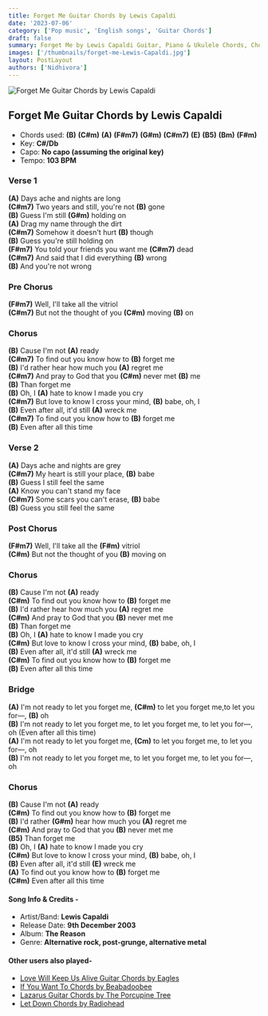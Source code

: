 ```yaml
---
title: Forget Me Guitar Chords by Lewis Capaldi
date: '2023-07-06'
category: ['Pop music', 'English songs', 'Guitar Chords']
draft: false
summary: Forget Me by Lewis Capaldi Guitar, Piano & Ukulele Chords, Chords used - (B) (C#m) (A) (F#m7) (G#m) (C#m7) (E) (B5) (Bm) (F#m)  Key - C# Major
images: ['/thumbnails/forget-me-Lewis-Capaldi.jpg']
layout: PostLayout
authors: ['Nidhivora']
---
```


![Forget Me Guitar Chords by Lewis Capaldi](/thumbnails/forget-me-Lewis-Capaldi.jpg)
## Forget Me Guitar Chords by Lewis Capaldi

- Chords used: **(B)** **(C#m)** **(A)** **(F#m7)** **(G#m)** **(C#m7)** **(E)** **(B5)** **(Bm)** **(F#m)**
- Key: **C#/Db**
- Capo: **No capo (assuming the original key)**
- Tempo: **103 BPM**

### Verse 1

**(A)** Days ache and nights are long \
**(C#m7)** Two years and still, you're not **(B)** gone \
**(B)** Guess I'm still **(G#m)** holding on \
**(A)** Drag my name through the dirt \
**(C#m7)** Somehow it doesn't hurt **(B)** though \
**(B)** Guess you're still holding on \
**(F#m7)** You told your friends you want me **(C#m7)** dead \
**(C#m7)** And said that I did everything **(B)** wrong \
**(B)** And you're not wrong

### Pre Chorus

**(F#m7)** Well, I'll take all the vitriol \
**(C#m7)** But not the thought of you **(C#m)** moving **(B)** on

### Chorus

**(B)** Cause I'm not **(A)** ready \
**(C#m7)** To find out you know how to **(B)** forget me \
**(B)** I'd rather hear how much you **(A)** regret me \
**(C#m7)** And pray to God that you **(C#m)** never met **(B)** me \
**(B)** Than forget me \
**(B)** Oh, I **(A)** hate to know I made you cry \
**(C#m7)** But love to know I cross your mind, **(B)** babe, oh, I \
**(B)** Even aftеr all, it'd still **(A)** wreck me \
**(C#m7)** To find out you know how to **(B)** forget mе \
**(B)** Even after all this time

### Verse 2

**(A)** Days ache and nights are grey \
**(C#m7)** My heart is still your place, **(B)** babe \
**(B)** Guess I still feel the same \
**(A)** Know you can't stand my face \
**(C#m7)** Some scars you can't erase, **(B)** babe \
**(B)** Guess you still feel the same

### Post Chorus

**(F#m7)** Well, I'll take all the **(F#m)** vitriol \
**(C#m)** But not the thought of you **(B)** moving on

### Chorus

**(B)** Cause I'm not **(A)** ready \
**(C#m)** To find out you know how to **(B)** forget me \
**(B)** I'd rather hear how much you **(A)** regret me \
**(C#m)** And pray to God that you **(B)** never met me \
**(B)** Than forget me \
**(B)** Oh, I **(A)** hate to know I made you cry \
**(C#m)** But love to know I cross your mind, **(B)** babe, oh, I \
**(B)** Even aftеr all, it'd still **(A)** wreck me \
**(C#m)** To find out you know how to **(B)** forget mе \
**(B)** Even after all this time

### Bridge

**(A)** I'm not ready to let you forget me, **(C#m)** to let you forget me,to let you for—, **(B)** oh \
**(B)** I'm not ready to let you forget me, to let you forget me, to let you for—, oh (Even after all this time) \
**(A)** I'm not ready to let you forget me, **(Cm)** to let you forget me, to let you for—, oh \
**(B)** I'm not ready to let you forget me, to let you forget me, to let you for—, oh

### Chorus

**(B)** Cause I'm not **(A)** ready \
**(C#m)** To find out you know how to **(B)** forget me \
**(B)** I'd rather **(G#m)** hear how much you **(A)** regret me \
**(C#m)** And pray to God that you **(B)** never met me \
**(B5)** Than forget me \
**(B)** Oh, I **(A)** hate to know I made you cry \
**(C#m)** But love to know I cross your mind, **(B)** babe, oh, I \
**(B)** Even aftеr all, it'd still **(E)** wreck me \
**(A)** To find out you know how to **(B)** forget me \
**(C#m)** Even after all this time

#### Song Info & Credits -

- Artist/Band: **Lewis Capaldi**
- Release Date: **9th December 2003**
- Album: **The Reason**
- Genre: **Alternative rock, post-grunge, alternative metal**

#### Other users also played- 

- [Love Will Keep Us Alive Guitar Chords by Eagles](https://www.chordsco.com/chords/love-will-keep-us-alive-guitar-chords-by-eagles-chordsco)
- [If You Want To Chords by Beabadoobee](https://www.chordsco.com/chords/if-you-want-to-chords-by-beabadoobee)
- [Lazarus Guitar Chords by The Porcupine Tree](https://www.chordsco.com/chords/lazarus-guitar-chords-by-the-porcupine-tree)
- [Let Down Chords by Radiohead](https://www.chordsco.com/chords/let-down-chords-by-radiohead)
